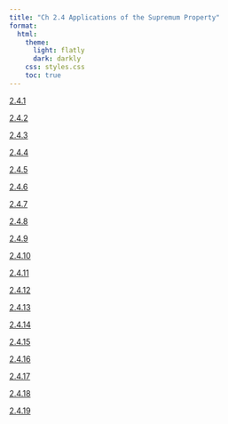 ```yaml
---
title: "Ch 2.4 Applications of the Supremum Property"
format:
  html:
    theme:
      light: flatly
      dark: darkly
    css: styles.css
    toc: true
---
```


[2.4.1](./2.4.1.qmd)

[2.4.2](./2.4.2.qmd)

[2.4.3](./2.4.3.qmd)

[2.4.4](./2.4.4.qmd)

[2.4.5](./2.4.5.qmd)

[2.4.6](./2.4.6.qmd)

[2.4.7](./2.4.7.qmd)

[2.4.8](./2.4.8.qmd)

[2.4.9](./2.4.9.qmd)

[2.4.10](./2.4.10.qmd)

[2.4.11](./2.4.11.qmd)

[2.4.12](./2.4.12.qmd)

[2.4.13](./2.4.13.qmd)

[2.4.14](./2.4.14.qmd)

[2.4.15](./2.4.15.qmd)

[2.4.16](./2.4.16.qmd)

[2.4.17](./2.4.17.qmd)

[2.4.18](./2.4.18.qmd)

[2.4.19](./2.4.19.qmd)
